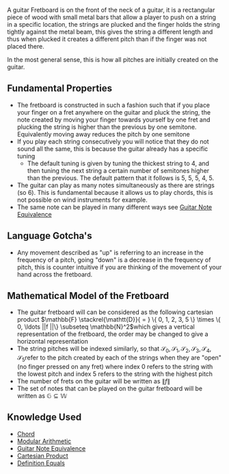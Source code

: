 A guitar Fretboard is on the front of the neck of a guitar, it is a rectangular piece of wood with small metal bars that allow a player to push on a string in a specific location, the strings are plucked and the finger holds the string tightly against the metal beam, this gives the string a different length and thus when plucked it creates a different pitch than if the finger was not placed there.

In the most general sense, this is how all pitches are initially created on the guitar.

==Fundamental Properties==

*The fretboard is constructed in such a fashion such that if you place your finger on a fret anywhere on the guitar and pluck the string, the note created by moving your finger towards yourself by one fret and plucking the string is higher than the previous by one semitone. Equivalently moving away reduces the pitch by one semitone
*If you play each string consecutively you will notice that they do not sound all the same, this is because the guitar already has a specific tuning
**The default tuning is given by tuning the thickest string to 4, and then tuning the next string a certain number of semitones higher than the previous. The default pattern that it follows is 5, 5, 5, 4, 5.
*The guitar can play as many notes simultaneously as there are strings (so 6). This is fundamental because it allows us to play chords, this is not possible on wind instruments for example.
*The same note can be played in many different ways see [[Guitar Note Equivalence]]
==Language Gotcha's==
* Any movement described as "up" is referring to an increase in the frequency of a pitch, going "down" is a decrease in the frequency of pitch, this is counter intuitive if you are thinking of the movement of your hand across the fretboard.

== Mathematical Model of the Fretboard ==

* The guitar fretboard will can be considered as the following cartesian product <math display="block">\mathbb{F} \stackrel{\mathtt{D}}{ = } \{ 0, 1, 2, 3, 5 \} \times \{ 0, \ldots  ||f ||\} \subseteq \mathbb{N}^2</math>which gives a vertical representation of the fretboard, the order may be changed to give a horizontal representation
* The string pitches will be indexed similarly, so that <math display="block">\mathcal{S}_0, \mathcal{S}_1, \mathcal{S}_2, \mathcal{S}_3, \mathcal{S}_4, \mathcal{S}_5</math>refer to the pitch created by each of the strings when they are "open" (no finger pressed on any fret) where index 0 refers to the string with the lowest pitch and index 5 refers to the string with the highest pitch
* The number of frets on the guitar will be written as <math>\| f \|</math>
*The set of notes that can be played on the guitar fretboard will be written as <math>\mathbb{G} \subseteq \mathbb{W}</math>

== Knowledge Used ==

* [[Chord]]
* [[Modular Arithmetic]]
* [[Guitar Note Equivalence]]
* [[Cartesian Product]]
* [[Definition Equals]]

{{Knowledge Metadata|Guitar|Definition}}